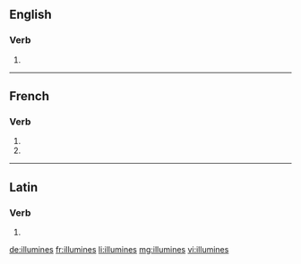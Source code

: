 {{also|illuminés}}
==English==

===Verb===
{{head|en}}

# {{en-third-person singular of|illumine}}

----

==French==

===Verb===
{{fr-verb-form}}

# {{conjugation of|illumine||2|s|pres|ind|lang=fr}}
# {{conjugation of|illuminer||2|s|pres|sub|lang=fr}}

----

==Latin==

===Verb===
{{la-verb-form|illūminēs}}

# {{conjugation of|illūminō||2|s|pres|act|sub|lang=la}}

[[de:illumines]]
[[fr:illumines]]
[[li:illumines]]
[[mg:illumines]]
[[vi:illumines]]